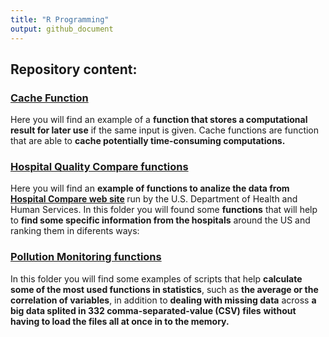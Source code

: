 ---
title: "R Programming"
output: github_document
---

## Repository content:

### [Cache Function](XXXXX)

Here you will find an example of a **function that stores a computational result for later use** if the same input is given. Cache functions are function that are able to **cache potentially time-consuming computations.**

### [Hospital Quality Compare functions](XXXXX)

Here you will find an **example of functions to analize the data from [Hospital Compare web site](http://hospitalcompare.hhs.gov) ** run by the U.S. Department of Health and Human Services. In this folder you will found some **functions** that will help to **find some specific information from the hospitals** around the US and ranking them in diferents ways:

### [Pollution Monitoring functions](XXXXX)

In this folder you will find some examples of scripts that help **calculate some of the most used functions in statistics**, such as **the average or the correlation of variables**, in addition to **dealing with missing data** across **a big data splited in 332 comma-separated-value (CSV) files** **without having to load the files all at once in to the memory.**